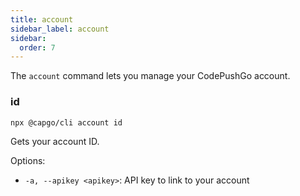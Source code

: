 ```yaml
---
title: account
sidebar_label: account
sidebar:
  order: 7
---
```


The `account` command lets you manage your CodePushGo account.

### id

`npx @capgo/cli account id`

Gets your account ID.

Options:

- `-a, --apikey <apikey>`: API key to link to your account 

